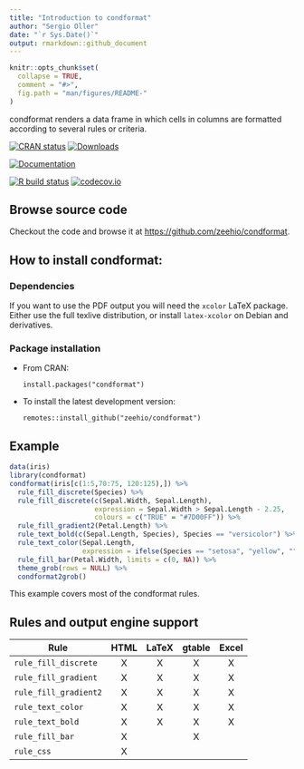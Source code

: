 ```yaml
---
title: "Introduction to condformat"
author: "Sergio Oller"
date: "`r Sys.Date()`"
output: rmarkdown::github_document
---
```


<!-- README.md is generated from README.Rmd. Please edit that file -->

```r
knitr::opts_chunk$set(
  collapse = TRUE,
  comment = "#>",
  fig.path = "man/figures/README-"
)
```

condformat renders a data frame in which
cells in columns are formatted according to several rules or criteria.

  <!-- badges: start -->
  
  [![CRAN status](https://www.r-pkg.org/badges/version/condformat)](https://CRAN.R-project.org/package=condformat)
  [![Downloads](https://cranlogs.r-pkg.org/badges/condformat)](https://cran.r-project.org/package=condformat)

  [![Documentation](https://img.shields.io/badge/documentation-pkgdown-informational)](https://condformat.sergioller.com/)

  [![R build status](https://github.com/zeehio/condformat/workflows/R-CMD-check/badge.svg)](https://github.com/zeehio/condformat/actions)
  [![codecov.io](https://codecov.io/github/zeehio/condformat/coverage.svg?branch=main)](https://codecov.io/github/zeehio/condformat)
  
  <!-- badges: end -->

## Browse source code

Checkout the code and browse it at
[https://github.com/zeehio/condformat](https://github.com/zeehio/condformat).

## How to install condformat:

### Dependencies

If you want to use the PDF output you will need the `xcolor` LaTeX package.
Either use the full texlive distribution, or install `latex-xcolor` on Debian
and derivatives.

### Package installation

* From CRAN: 

    ```
    install.packages("condformat")
    ```

* To install the latest development version: 

    ```
    remotes::install_github("zeehio/condformat")
    ```

## Example

```r
data(iris)
library(condformat)
condformat(iris[c(1:5,70:75, 120:125),]) %>%
  rule_fill_discrete(Species) %>%
  rule_fill_discrete(c(Sepal.Width, Sepal.Length),
                     expression = Sepal.Width > Sepal.Length - 2.25,
                     colours = c("TRUE" = "#7D00FF")) %>%
  rule_fill_gradient2(Petal.Length) %>%
  rule_text_bold(c(Sepal.Length, Species), Species == "versicolor") %>%
  rule_text_color(Sepal.Length,
                  expression = ifelse(Species == "setosa", "yellow", "")) %>%
  rule_fill_bar(Petal.Width, limits = c(0, NA)) %>%
  theme_grob(rows = NULL) %>%
  condformat2grob()
```

This example covers most of the condformat rules.

## Rules and output engine support


| Rule                      | HTML | LaTeX | gtable | Excel |
| ------------------------ |:-----:|:-----:|:------:|:-----:|
| `rule_fill_discrete`     |   X   |   X   |   X    |   X   |
| `rule_fill_gradient`     |   X   |   X   |   X    |   X   |
| `rule_fill_gradient2`    |   X   |   X   |   X    |   X   |
| `rule_text_color`        |   X   |   X   |   X    |   X   |
| `rule_text_bold`         |   X   |   X   |   X    |   X   |
| `rule_fill_bar`          |   X   |       |   X    |       |
| `rule_css`               |   X   |       |        |       |

